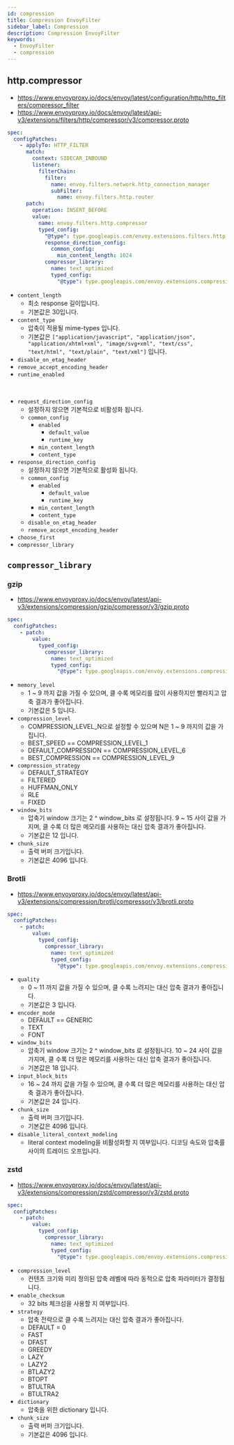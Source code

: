 ```yaml
---
id: compression
title: Compression EnvoyFilter
sidebar_label: Compression
description: Compression EnvoyFilter
keywords:
  - EnvoyFilter
  - compression
---
```


## http.compressor

- https://www.envoyproxy.io/docs/envoy/latest/configuration/http/http_filters/compressor_filter
- https://www.envoyproxy.io/docs/envoy/latest/api-v3/extensions/filters/http/compressor/v3/compressor.proto

```yaml
spec:
  configPatches:
    - applyTo: HTTP_FILTER
      match:
        context: SIDECAR_INBOUND
        listener:
          filterChain:
            filter:
              name: envoy.filters.network.http_connection_manager
              subFilter:
                name: envoy.filters.http.router
      patch:
        operation: INSERT_BEFORE
        value:
          name: envoy.filters.http.compressor
          typed_config:
            "@type": type.googleapis.com/envoy.extensions.filters.http.compressor.v3.Compressor
            response_direction_config:
              common_config:
                min_content_length: 1024
            compressor_library:
              name: text_optimized
              typed_config:
                "@type": type.googleapis.com/envoy.extensions.compression.brotli.compressor.v3.Brotli
```

- `content_length`
  - 최소 response 길이입니다.
  - 기본값은 30입니다.
- `content_type`
  - 압축이 적용될 mime-types 입니다.
  - 기본값은 `["application/javascript", "application/json", "application/xhtml+xml", "image/svg+xml", "text/css", "text/html", "text/plain", "text/xml"]` 입니다.
- `disable_on_etag_header`
- `remove_accept_encoding_header`
- `runtime_enabled`

<br />

- `request_direction_config`
  - 설정하지 않으면 기본적으로 비활성화 됩니다.
  - `common_config`
    - `enabled`
      - `default_value`
      - `runtime_key`
    - `min_content_length`
    - `content_type`
- `response_direction_config`
  - 설정하지 않으면 기본적으로 활성화 됩니다.
  - `common_config`
    - `enabled`
      - `default_value`
      - `runtime_key`
    - `min_content_length`
    - `content_type`
  - `disable_on_etag_header`
  - `remove_accept_encoding_header`
- `choose_first`
- `compressor_library`

## `compressor_library`

### gzip

- https://www.envoyproxy.io/docs/envoy/latest/api-v3/extensions/compression/gzip/compressor/v3/gzip.proto

```yaml
spec:
  configPatches:
    - patch:
        value:
          typed_config:
            compressor_library:
              name: text_optimized
              typed_config:
                "@type": type.googleapis.com/envoy.extensions.compression.gzip.compressor.v3.Gzip
```

- `memory_level`
  - 1 ~ 9 까지 값을 가질 수 있으며, 클 수록 메모리를 많이 사용하지만 빨라지고 압축 결과가 좋아집니다.
  - 기본값은 5 입니다.
- `compression_level`
  - COMPRESSION_LEVEL_N으로 설정할 수 있으며 N은 1 ~ 9 까지의 값을 가집니다.
  - BEST_SPEED == COMPRESSION_LEVEL_1
  - DEFAULT_COMPRESSION == COMPRESSION_LEVEL_6
  - BEST_COMPRESSION == COMPRESSION_LEVEL_9
- `compression_strategy`
  - DEFAULT_STRATEGY
  - FILTERED
  - HUFFMAN_ONLY
  - RLE
  - FIXED
- `window_bits`
  - 압축기 window 크기는 2 ^ window_bits 로 설정됩니다. 9 ~ 15 사이 값을 가지며, 클 수록 더 많은 메모리를 사용하는 대신 압축 결과가 좋아집니다.
  - 기본값은 12 입니다.
- `chunk_size`
  - 출력 버퍼 크기입니다.
  - 기본값은 4096 입니다.

### Brotli

- https://www.envoyproxy.io/docs/envoy/latest/api-v3/extensions/compression/brotli/compressor/v3/brotli.proto

```yaml
spec:
  configPatches:
    - patch:
        value:
          typed_config:
            compressor_library:
              name: text_optimized
              typed_config:
                "@type": type.googleapis.com/envoy.extensions.compression.brotli.compressor.v3.Brotli
```

- `quality`
  - 0 ~ 11 까지 값을 가질 수 있으며, 클 수록 느려지는 대신 압축 결과가 좋아집니다.
  - 기본값은 3 입니다.
- `encoder_mode`
  - DEFAULT == GENERIC
  - TEXT
  - FONT
- `window_bits`
  - 압축기 window 크기는 2 ^ window_bits 로 설정됩니다. 10 ~ 24 사이 값을 가지며, 클 수록 더 많은 메모리를 사용하는 대신 압축 결과가 좋아집니다.
  - 기본값은 18 입니다.
- `input_block_bits`
  - 16 ~ 24 까지 값을 가질 수 있으며, 클 수록 더 많은 메모리를 사용하는 대신 압축 결과가 좋아집니다.
  - 기본값은 24 입니다.
- `chunk_size`
  - 출력 버퍼 크기입니다.
  - 기본값은 4096 입니다.
- `disable_literal_context_modeling`
  - literal context modeling을 비활성화할 지 여부입니다. 디코딩 속도와 압축률 사이의 트레이드 오프입니다.

### zstd

- https://www.envoyproxy.io/docs/envoy/latest/api-v3/extensions/compression/zstd/compressor/v3/zstd.proto

```yaml
spec:
  configPatches:
    - patch:
        value:
          typed_config:
            compressor_library:
              name: text_optimized
              typed_config:
                "@type": type.googleapis.com/envoy.extensions.compression.zstd.compressor.v3.Zstd
```

- `compression_level`
  - 컨텐츠 크기와 미리 정의된 압축 레벨에 따라 동적으로 압축 파라미터가 결정됩니다.
- `enable_checksum`
  - 32 bits 체크섬을 사용할 지 여부입니다.
- `strategy`
  - 압축 전략으로 클 수록 느려지는 대신 압축 결과가 좋아집니다.
  - DEFAULT = 0
  - FAST
  - DFAST
  - GREEDY
  - LAZY
  - LAZY2
  - BTLAZY2
  - BTOPT
  - BTULTRA
  - BTULTRA2
- `dictionary`
  - 압축을 위한 dictionary 입니다.
- `chunk_size`
  - 출력 버퍼 크기입니다.
  - 기본값은 4096 입니다.
